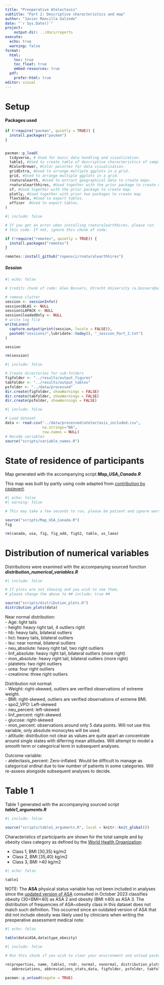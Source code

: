 ```yaml
---
title: "Preoperative Atelectasis"
subtitle: "Part 2: Descriptive characteristics and map"
author: "Javier Mancilla Galindo"
date: "`r Sys.Date()`"
project: 
    output-dir: ../docs/reports
execute: 
  echo: true
  warning: false
format:
  html:
    toc: true
    toc_float: true
    embed-resources: true
  pdf: 
    prefer-html: true
editor: visual
---
```


# Setup 

#### Packages used   
```r
if (!require("pacman", quietly = TRUE)) {
  install.packages("pacman")
}


pacman::p_load(
  tidyverse, # Used for basic data handling and visualization.
  table1, #Used to create table of descriptive characteristics of sample.
  RColorBrewer, #Color palettes for data visualization. 
  gridExtra, #Used to arrange multiple ggplots in a grid.  
  grid, #Used to arrange multiple ggplots in a grid.
  rnaturalearth, #Used to extract geographical data to create maps. 
  rnaturalearthhires, #Used together with the prior package to create map. 
  sf, #Used together with the prior package to create map. 
  plotly, #Used together with prior two packages to create map.  
  flextable, #Used to export tables.  
  officer  #Used to export tables.
)
```

```r
#| include: false

# If you get an error when installing rnaturalearthhires, please run
# this code. If not, ignore this chunk of code.   

if (!require("remotes", quietly = TRUE)) {
  install.packages("remotes")
}

remotes::install_github("ropensci/rnaturalearthhires")

```


##### Session   
```r
#| echo: false

# Credits chunk of code: Alex Bossers, Utrecht University (a.bossers@uu.nl)

# remove clutter
session <- sessionInfo()
session$BLAS <- NULL
session$LAPACK <- NULL
session$loadedOnly <- NULL
# write log file
writeLines(
  capture.output(print(session, locale = FALSE)),
  paste0("sessions/",lubridate::today(), "_session_Part_2.txt")
)

session

rm(session)

```


```r
#| include: false

# Create directories for sub-folders 
figfolder <- "../results/output_figures"
tabfolder <- "../results/output_tables"
psfolder <- "../data/processed"
dir.create(figfolder, showWarnings = FALSE)
dir.create(tabfolder, showWarnings = FALSE)
dir.create(psfolder, showWarnings = FALSE)
```


```r
#| include: false

# Load dataset  
data <- read.csv("../data/processed/atelectasis_included.csv",
                 na.strings="NA", 
                 row.names = NULL)
# Recode variables 
source("scripts/variable_names.R")

```

# State of residence of participants  

Map generated with the accompanying script ***Map_USA_Canada.R***

This map was built by partly using code adapted from [contribution by cpsievert](https://community.rstudio.com/t/combining-usa-canada-specific-province-with-plotly-plot-geo-or-ggplot2/12375).

```r
#| echo: false
#| warning: false

# This may take a few seconds to run, please be patient and ignore warnings. 

source("scripts/Map_USA_Canada.R")
fig

rm(canada, usa, fig, fig_add, figS2, table, us_laea)
```


# Distribution of numerical variables    

Distributions were examined with the accompanying sourced function  ***distribution_numerical_variables.R***      
```r
#| include: false

# If plots are not showing and you wish to see them, 
# please change the above to ## include: true ##  

source("scripts/distribution_plots.R")
distribution_plots(data)
```

Near normal distribution:  
- Age: light tails  
- height: heavy right tail, 4 outliers right  
- hb: heavy tails, bilateral outliers    
- hct: heavy tails, bilateral outliers  
- leu: near normal, bilateral outliers  
- neu_absolute: heavy right tail, two right outliers  
- linf_absolute: heavy right tail, bilateral outliers (more right)     
- mon_absolute: heavy right tail, bilateral outliers (more right)   
- platelets: two right outliers   
- urea: four right outliers  
- creatinine: three right outliers  


Distribution not normal:  
- Weight: right-skewed, outliers are verified observations of extreme weight.   
- BMI: right-skewed, outliers are verified observations of extreme BMI.  
- spo2_VPO: Left-skewed   
- neu_percent: left-skewed  
- linf_percent: right-skewed  
- glucose: right-skewed  
- mon_percent: observations around only 5 data points. Will not use this variable, only absolute monocytes will be used.     
- altitude: distribution not clear as values are quite apart an concentrate around single states with diferring mean altitudes. Will attempt to model a smooth term or categorical term in subsequent analyses.         

Outcome variable:  
- atelectasis_percent: Zero-inflated. Would be difficult to manage as categorical ordinal due to low number of patients in some categories. Will re-assess alongside subsequent analyses to decide.   


# Table 1   
Table 1 generated with the accompanying sourced script ***table1_arguments.R***    
```r
#| include: false

source("scripts/table1_arguments.R", local = knitr::knit_global())
```

Characteristics of participants are shown for the total sample and by obesity class category as defined by the [World Health Organization](https://www.who.int/europe/news-room/fact-sheets/item/a-healthy-lifestyle---who-recommendations):   

- Class 1, BMI [30,35) kg/m2    
- Class 2, BMI [35,40) kg/m2     
- Class 3, BMI >40 kg/m2     

```r
#| echo: false

table1
```

NOTE: The **ASA** physical status variable has not been included in analyses since the [updated version of ASA](https://www.asahq.org/standards-and-practice-parameters/statement-on-asa-physical-status-classification-system) consulted in October 2023 classifies obesity (30<BMI<40) as ASA 2 and obesity (BMI ≥40) as ASA 3. The distribution of frequencies of ASA~obesity class in this dataset does not match such definition. This occurred since an outdated version of ASA that did not include obesity was likely used by clinicians when writing the preoperative assessment medical note:   

```r
#| echo: false

table(data$ASA,data$type_obesity)
```

```r
#| include: false

# Run this chunk if you wish to clear your environment and unload packages.

rm(properties, name, table1, rndr, normal, nonormal, distribution_plots,
   abbreviations, abbreviations_stats,data, figfolder, psfolder, tabfolder)

pacman::p_unload(negate = TRUE)
```
